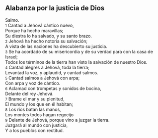 == Alabanza por la justicia de Dios ==

Salmo.<br>
{{anchor|1}} <small>1</small> Cantad a Jehová cántico nuevo,<br>
Porque ha hecho maravillas;<br>
Su diestra lo ha salvado, y su santo brazo.<br>
{{anchor|2}} <small>2</small> Jehová ha hecho notoria su salvación;<br>
A vista de las naciones ha descubierto su justicia.<br>
{{anchor|3}} <small>3</small> Se ha acordado de su misericordia y de su verdad para con la casa de Israel;<br>
Todos los términos de la tierra han visto la salvación de nuestro Dios.<br>
{{anchor|4}} <small>4</small> Cantad alegres a Jehová, toda la tierra;<br>
Levantad la voz, y aplaudid, y cantad salmos.<br>
{{anchor|5}} <small>5</small> Cantad salmos a Jehová con arpa;<br>
Con arpa y voz de cántico.<br>
{{anchor|6}} <small>6</small> Aclamad con trompetas y sonidos de bocina,<br>
Delante del rey Jehová.<br>
{{anchor|7}} <small>7</small> Brame el mar y su plenitud,<br>
El mundo y los que en él habitan;<br>
{{anchor|8}} <small>8</small> Los ríos batan las manos,<br>
Los montes todos hagan regocijo<br>
{{anchor|9}} <small>9</small> Delante de Jehová, porque vino a juzgar la tierra.<br>
Juzgará al mundo con justicia,<br>
Y a los pueblos con rectitud.<br>
